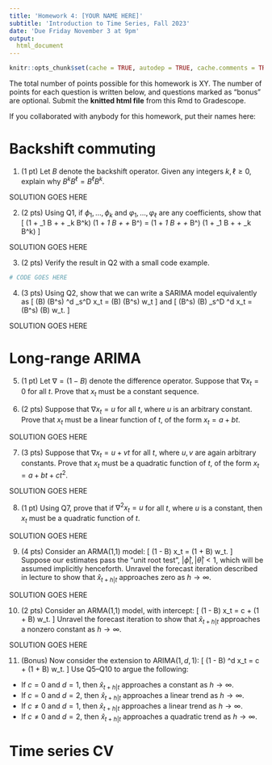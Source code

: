 ```yaml
---
title: 'Homework 4: [YOUR NAME HERE]'
subtitle: 'Introduction to Time Series, Fall 2023'
date: 'Due Friday November 3 at 9pm'
output:
  html_document
---
```


```r
knitr::opts_chunk$set(cache = TRUE, autodep = TRUE, cache.comments = TRUE)
```

The total number of points possible for this homework is XY. The number of 
points for each question is written below, and questions marked as "bonus" are 
optional. Submit the **knitted html file** from this Rmd to Gradescope. 

If you collaborated with anybody for this homework, put their names here:

# Backshift commuting

1. (1 pt) 
Let $B$ denote the backshift operator. Given any integers $k,\ell \geq 0$, 
explain why $B^k B^\ell = B^\ell B^k$.

SOLUTION GOES HERE

2. (2 pts)
Using Q1, if $\phi_1,\dots,\phi_k$ and $\varphi_1,\dots,\varphi_\ell$ are any
coefficients, show that
\[
(1 + \phi_1 B + \cdots + \phi_k B^k) 
(1 + \varphi_1 B + \cdots + \varphi_\ell B^\ell) = 
(1 + \varphi_1 B + \cdots + \varphi_\ell B^\ell) 
(1 + \phi_1 B + \cdots + \phi_k B^k) 
\]

SOLUTION GOES HERE

3. (2 pts)
Verify the result in Q2 with a small code example.

```r
# CODE GOES HERE
```

4. (3 pts) 
Using Q2, show that we can write a SARIMA model equivalently as 
\[
\phi(B) \Phi(B^s) \nabla^d \nabla_s^D x_t = 
\theta(B) \Theta(B^s) w_t 
\]
and
\[
\Phi(B^s) \phi(B) \nabla_s^D \nabla^d x_t = 
\Theta(B^s) \theta(B) w_t.
\]

SOLUTION GOES HERE

# Long-range ARIMA

5. (1 pt)
Let $\nabla = (1 - B)$ denote the difference operator. Suppose that $\nabla x_t
= 0$ for all $t$. Prove that $x_t$ must be a constant sequence.

6. (2 pts)
Suppose that $\nabla x_t = u$ for all $t$, where $u$ is an arbitrary constant. 
Prove that $x_t$ must be a linear function of $t$, of the form $x_t = a + bt$.

SOLUTION GOES HERE

7. (3 pts)
Suppose that $\nabla x_t = u + vt$ for all $t$, where $u,v$ are again arbitrary
constants. Prove that $x_t$ must be a quadratic function of $t$, of the form 
$x_t = a + bt + ct^2$.

SOLUTION GOES HERE

8. (1 pt)
Using Q7, prove that if $\nabla^2 x_t = u$ for all $t$, where $u$ is a constant,
then $x_t$ must be a quadratic function of $t$.

SOLUTION GOES HERE

9. (4 pts) 
Consider an ARMA(1,1) model:
\[
(1 - \phi B) x_t = (1 + \theta B) w_t.
\]
Suppose our estimates pass the "unit root test", $|\hat\phi|, |\hat\theta| < 1$, 
which will be assumed implicitly henceforth. Unravel the forecast iteration 
described in lecture to show that $\hat{x}_{t+h | t}$ approaches zero as $h \to
\infty$.

SOLUTION GOES HERE

10. (2 pts) 
Consider an ARMA(1,1) model, with intercept: 
\[
(1 - \phi B) x_t = c + (1 + \theta B) w_t.
\]
Unravel the forecast iteration to show that $\hat{x}_{t+h | t}$ approaches a
nonzero constant as $h \to \infty$.

SOLUTION GOES HERE

11. (Bonus)
Now consider the extension to ARIMA($1,d,1$):
\[
(1 - \phi B) \nabla^d x_t = c + (1 + \theta B) w_t.
\]
Use Q5--Q10 to argue the following: 
- If $c = 0$ and $d = 1$, then $\hat{x}_{t+h | t}$ approaches a constant as $h 
  \to \infty$.
- If $c = 0$ and $d = 2$, then $\hat{x}_{t+h | t}$ approaches a linear trend as 
  $h \to \infty$.
- If $c \not= 0$ and $d = 1$, then $\hat{x}_{t+h | t}$ approaches a linear trend
  as $h \to \infty$.
- If $c \not= 0$ and $d = 2$, then $\hat{x}_{t+h | t}$ approaches a quadratic 
  trend as $h \to \infty$.

# Time series CV

